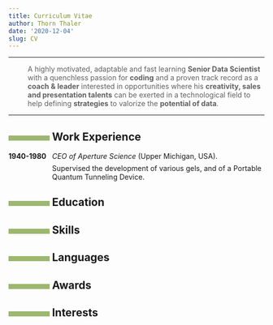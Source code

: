 ```yaml
---
title: Curriculum Vitae
author: Thorn Thaler
date: '2020-12-04'
slug: CV
---
```


<style>
h2:before {
    content: "";
    display: inline-block;
    margin-right:1%;
    width: 16%;
    height: 10px;
    background-color: #9CB770;
}

/* Definitions */
dt {
    float: left;
    clear: left;
    width: 17%;
    font-weight: bold;
}
dd {
    margin-left: 17%;
}
p {
    margin-top:0;
    margin-bottom:7px;
}

/* Blockquotes */
hr+blockquote {
    border-left: none;
}

body.colorscheme-dark hr+blockquote {
    border-left: none;
}

.content hr+blockquote > p {
   text-align:center;
}
</style>

----

> A highly motivated, adaptable and fast learning **Senior Data Scientist** with a 
quenchless passion for **coding** and a proven track record as a **coach & leader** 
interested in opportunities where his **creativity, sales and presentation talents** can 
be exerted in a technological field to help defining **strategies** to
valorize the **potential of data**.

----

## Work Experience

1940-1980
:   *CEO of Aperture Science* (Upper Michigan, USA).

    Supervised the development of various gels, and of a Portable
    Quantum Tunneling Device.

## Education

## Skills

## Languages

## Awards

## Interests
